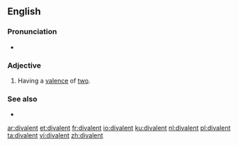==English==

===Pronunciation===
* {{a|UK}} {{IPA|/daɪˈveɪlənt/|lang=en}}

===Adjective===
{{en-adj|-}}

# {{lb|en|chemistry}} Having a [[valence]] of [[two]].

===See also===
* {{l|en|bivalent}}

[[ar:divalent]]
[[et:divalent]]
[[fr:divalent]]
[[io:divalent]]
[[ku:divalent]]
[[nl:divalent]]
[[pl:divalent]]
[[ta:divalent]]
[[vi:divalent]]
[[zh:divalent]]
